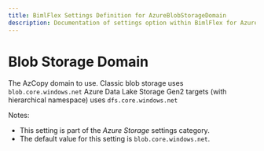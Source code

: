 ---
title: BimlFlex Settings Definition for AzureBlobStorageDomain
description: Documentation of settings option within BimlFlex for AzureBlobStorageDomain
---
<head>
  <meta name="varigenceProduct" content="BimlFlex"></meta>
  <meta name="varigenceArticleType" content="Reference"></meta>
</head>


# Blob Storage Domain

The AzCopy domain to use. Classic blob storage uses `blob.core.windows.net` Azure Data Lake Storage Gen2 targets (with hierarchical namespace) uses `dfs.core.windows.net`

Notes:

* This setting is part of the *Azure Storage* settings category.
* The default value for this setting is `blob.core.windows.net`.
